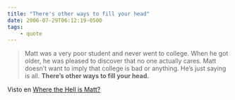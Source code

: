 ```yaml
---
title: "There's other ways to fill your head"
date: 2006-07-29T06:12:19-0500
tags:
    - quote
---
```


> Matt was a very poor student and never went to college. When he got older, he was pleased to discover that no one actually cares. Matt doesn’t want to imply that college is bad or anything. He’s just saying is all. **There’s other ways to fill your head.**

Visto en [Where the Hell is Matt?](http://www.wherethehellismatt.com/about.html)
